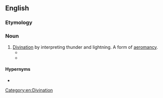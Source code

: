 ==English==

===Etymology===
{{confix|en|cerauno|scopy}}

===Noun===
{{en-noun|-}}

# [[divination|Divination]] by interpreting thunder and lightning. A form of [[aeromancy]].
#* {{quote-journal|1=en|date=Sept 1758|title=The Monthly Review|location=London|page=301|passage=Mr. Lampredi divides his fubject into feveral heads, viz. Natural Theology, Cofmogony, '''Ceraunoscopy''', ''i.e.'' the judgments to be formed from thunder and lightning, Phyfic, Botany, Mechanics, and Politics.}}
#* {{quote-book|1=en|year=2016|author=Kyle Grothoff|title=Astrology in Augustan Rome: A Cultural History|page=64|passage=Most important for the present survey and also the most convincing part of Weinstock’s analysis are the fundamental and pervasive connections he highlights between Etruscan '''ceraunoscopy''', and Greek and Babylonian astrology/astronomy, especially planetary theory.}}

====Hypernyms====
* {{l|en|aeromancy}}

[[Category:en:Divination]]
